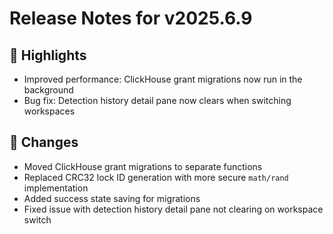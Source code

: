# Release Notes for v2025.6.9

## 🚀 Highlights

- Improved performance: ClickHouse grant migrations now run in the background
- Bug fix: Detection history detail pane now clears when switching workspaces

## 🔧 Changes

- Moved ClickHouse grant migrations to separate functions
- Replaced CRC32 lock ID generation with more secure `math/rand` implementation
- Added success state saving for migrations
- Fixed issue with detection history detail pane not clearing on workspace switch
